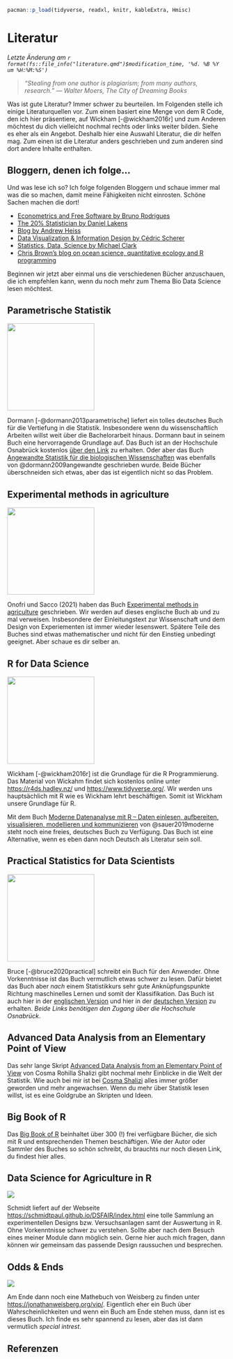 ```r
pacman::p_load(tidyverse, readxl, knitr, kableExtra, Hmisc)
```

# Literatur {#sec-literatur}

*Letzte Änderung am `r format(fs::file_info("literature.qmd")$modification_time, '%d. %B %Y um %H:%M:%S')`*

> *"Stealing from one author is plagiarism; from many authors, research." --- Walter Moers, The City of Dreaming Books*

Was ist gute Literatur? Immer schwer zu beurteilen. Im Folgenden stelle ich einige Literaturquellen vor. Zum einen basiert eine Menge von dem R Code, den ich hier präsentiere, auf Wickham [-@wickham2016r] und zum Anderen möchtest du dich vielleicht nochmal rechts oder links weiter bilden. Siehe es eher als ein Angebot. Deshalb hier eine Auswahl Literatur, die dir helfen mag. Zum einen ist die Literatur anders geschrieben und zum anderen sind dort andere Inhalte enthalten.

::: callout-tip
## Bloggern, denen ich folge...

Und was lese ich so? Ich folge folgenden Bloggern und schaue immer mal was die so machen, damit meine Fähigkeiten nicht einrosten. Schöne Sachen machen die dort!

-   [Econometrics and Free Software by Bruno Rodrigues](https://www.brodrigues.co/)
-   [The 20% Statistician by Daniel Lakens](https://daniellakens.blogspot.com/)
-   [Blog by Andrew Heiss](https://www.andrewheiss.com/)
-   [Data Visualization & Information Design by Cédric Scherer](https://www.cedricscherer.com/)
-   [Statistics, Data, Science by Michael Clark](https://m-clark.github.io/index.html)
-   [Chris Brown’s blog on ocean science, quantitative ecology and R programming](https://www.seascapemodels.org/bluecology_blog.html)
:::

Beginnen wir jetzt aber einmal uns die verschiedenen Bücher anzuschauen, die ich empfehlen kann, wenn du noch mehr zum Thema Bio Data Science lesen möchtest.

## Parametrische Statistik

![](images/books/dormann.jpg){fig-align="center" width="200"}

Dormann [-@dormann2013parametrische] liefert ein tolles deutsches Buch für die Vertiefung in die Statistik. Insbesondere wenn du wissenschaftlich Arbeiten willst weit über die Bachelorarbeit hinaus. Dormann baut in seinem Buch eine hervorragende Grundlage auf. Das Buch ist an der Hochschule Osnabrück kostenlos [über den Link](https://link.springer.com/book/10.1007/978-3-662-54684-0) zu erhalten. Oder aber das Buch [Angewandte Statistik für die biologischen Wissenschaften](https://www.biometrie.uni-freiburg.de/mitarbeiter/dormann/deutschstatswork.pdf) was ebenfalls von @dormann2009angewandte geschrieben wurde. Beide Bücher überschneiden sich etwas, aber das ist eigentlich nicht so das Problem.

## Experimental methods in agriculture

![](images/books/cover_stat_for_biology.jpeg){fig-align="center" width="200"}

Onofri und Sacco (2021) haben das Buch [Experimental methods in agriculture](https://www.statforbiology.com/_statbookeng/) geschrieben. Wir werden auf dieses englische Buch ab und zu mal verweisen. Insbesondere der Einleitungstext zur Wissenschaft und dem Design von Experiementen ist immer wieder lesenswert. Spätere Teile des Buches sind etwas mathematischer und nicht für den Einstieg unbedingt geeignet. Aber schaue es dir selber an.

## R for Data Science

![](images/books/hadley.png){fig-align="center" width="200"}

Wickham [-@wickham2016r] ist die Grundlage für die R Programmierung. Das Material von Wickahm findet sich kostenlos online unter <https://r4ds.hadley.nz/> und <https://www.tidyverse.org/>. Wir werden uns hauptsächlich mit R wie es Wickham lehrt beschäftigen. Somit ist Wickham unsere Grundlage für R.

Mit dem Buch [Moderne Datenanalyse mit R -- Daten einlesen, aufbereiten, visualisieren, modellieren und kommunizieren]() von @sauer2019moderne steht noch eine freies, deutsches Buch zu Verfügung. Das Buch ist eine Alternative, wenn es eben dann noch Deutsch als Literatur sein soll.

## Practical Statistics for Data Scientists

![](images/books/practical.jpg){fig-align="center" width="200"}

Bruce [-@bruce2020practical] schreibt ein Buch für den Anwender. Ohne Vorkenntnisse ist das Buch vermutlich etwas schwer zu lesen. Dafür bietet das Buch aber *nach* einem Statistikkurs sehr gute Anknüpfungspunkte Richtung maschinelles Lernen und somit der Klassifikation. Das Buch ist auch hier in der [englischen Version](https://ebookcentral.proquest.com/lib/hs-osnabrueck/detail.action?docID=6173908) und hier in der [deutschen Version](http://www.content-select.com/index.php?id=bib_view&ean=9783960104674) zu erhalten. *Beide Links benötigen den Zugang über die Hochschule Osnabrück*.

## Advanced Data Analysis from an Elementary Point of View

Das sehr lange Skript [Advanced Data Analysis from an Elementary Point of View](https://www.stat.cmu.edu/~cshalizi/ADAfaEPoV/) von Cosma Rohilla Shalizi gibt nochmal mehr Einblicke in die Welt der Statistik. Wie auch bei mir ist bei [Cosma Shalizi](https://www.stat.cmu.edu/~cshalizi/) alles immer größer geworden und mehr angewachsen. Wenn du mehr über Statistik lesen willst, ist es eine Goldgrube an Skripten und Ideen.

## Big Book of R

Das [Big Book of R](https://www.bigbookofr.com/) beinhaltet über 300 (!) frei verfügbare Bücher, die sich mit R und entsprechenden Themen beschäftigen. Wie der Autor oder Sammler des Buches so schön schreibt, du brauchts nur noch diesen Link, du findest hier alles.

## Data Science for Agriculture in R

![](images/books/dsfair.png){fig-align="center"}

Schmidt liefert auf der Webseite <https://schmidtpaul.github.io/DSFAIR/index.html> eine tolle Sammlung an experimentellen Designs bzw. Versuchsanlagen samt der Auswertung in R. Ohne Vorkenntnisse schwer zu verstehen. Sollte aber nach dem Besuch eines meiner Module dann möglich sein. Gerne hier auch mich fragen, dann können wir gemeinsam das passende Design raussuchen und besprechen.

## Odds & Ends

![](images/books/odds_and_ends.PNG){fig-align="center"}

Am Ende dann noch eine Mathebuch von Weisberg zu finden unter <https://jonathanweisberg.org/vip/>. Eigentlich eher ein Buch über Wahrscheinlichkeiten und wenn ein Buch am Ende stehen muss, dann ist es dieses Buch. Ich finde es sehr spannend zu lesen, aber das ist dann vermutlich *special intrest*.

## Referenzen {.unnumbered}

